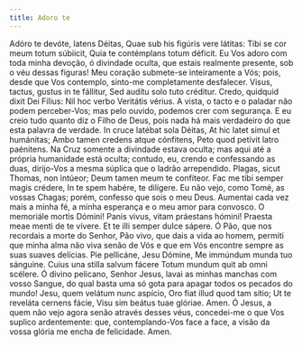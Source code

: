 ```yaml
---
title: Adoro te
---
```


<div class="grid grid-cols-2 gap-5">
  <span class="text-justify">
    Adóro te devóte, latens Déitas, Quae sub his figúris vere látitas: Tibi se
    cor meum totum súbiicit, Quia te contémplans totum déficit.
  </span>
  <span class="text-justify">
    Eu Vos adoro com toda minha devoção, ó divindade oculta, que estais
    realmente presente, sob o véu dessas figuras! Meu coração submete-se
    inteiramente a Vós; pois, desde que Vos contemplo, sinto-me completamente
    desfalecer.
  </span>
  <span class="text-justify">
    Visus, tactus, gustus in te fállitur, Sed audítu solo tuto créditur. Credo,
    quidquid dixit Dei Fílius: Nil hoc verbo Veritátis vérius.
  </span>
  <span class="text-justify">
    A vista, o tacto e o paladar não podem perceber-Vos; mas pelo ouvido,
    podemos crer com segurança. E eu creio tudo quanto diz o Filho de Deus, pois
    nada há mais verdadeiro do que esta palavra de verdade.
  </span>
  <span class="text-justify">
    In cruce latébat sola Déitas, At hic latet simul et humánitas; Ambo tamen
    credens atque cónfitens, Peto quod petívit latro paénitens.
  </span>
  <span class="text-justify">
    Na Cruz somente a divindade estava oculta; mas aqui até a própria humanidade
    está oculta; contudo, eu, crendo e confessando as duas, dirijo-Vos a mesma
    súplica que o ladrão arrependido.
  </span>
  <span class="text-justify">
    Plagas, sicut Thomas, non intúeor; Deum tamen meum te confíteor. Fac me tibi
    semper magis crédere, In te spem habére, te dilígere.
  </span>
  <span class="text-justify">
    Eu não vejo, como Tomé, as vossas Chagas; porém, confesso que sois o meu
    Deus. Aumentai cada vez mais a minha fé, a minha esperança e o meu amor para
    convosco.
  </span>
  <span class="text-justify">
    O memoriále mortis Dómini! Panis vivus, vitam práestans hómini! Praesta meae
    menti de te vívere. Et te illi semper dulce sápere.
  </span>
  <span class="text-justify">
    Ó Pão, que nos recordais a morte do Senhor, Pão vivo, que dais a vida ao
    homem, permiti que minha alma não viva senão de Vós e que em Vós encontre
    sempre as suas suaves delícias.
  </span>
  <span class="text-justify">
    Pie pellicáne, Jesu Dómine, Me immúndum munda tuo sánguine. Cuius una stilla
    salvum fácere Totum mundum quit ab omni scélere.
  </span>
  <span class="text-justify">
    Ó divino pelicano, Senhor Jesus, lavai as minhas manchas com vosso Sangue,
    do qual basta uma só gota para apagar todos os pecados do mundo!
  </span>
  <span class="text-justify">
    Jesu, quem velátum nunc aspício, Oro fiat illud quod tam sítio; Ut te
    reveláta cernens fácie, Visu sim beátus tuae glóriae. Amen.
  </span>
  <span class="text-justify">
    Ó Jesus, a quem não vejo agora senão através desses véus, concedei-me o que
    Vos suplico ardentemente: que, contemplando-Vos face a face, a visão da
    vossa glória me encha de felicidade. Amen.
  </span>
</div>
